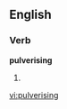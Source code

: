 
==English==

===Verb===
'''pulverising'''

# {{present participle of|[[pulverise]]}}

[[vi:pulverising]]